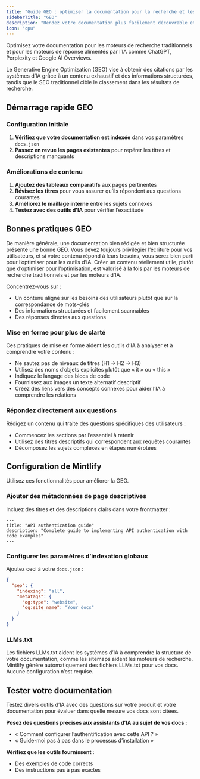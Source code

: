 ```yaml
---
title: "Guide GEO : optimiser la documentation pour la recherche et les moteurs de réponse IA"
sidebarTitle: "GEO"
description: "Rendez votre documentation plus facilement découvrable et plus fréquemment citée par les outils d’IA"
icon: "cpu"
---
```


Optimisez votre documentation pour les moteurs de recherche traditionnels et pour les moteurs de réponse alimentés par l’IA comme ChatGPT, Perplexity et Google AI Overviews.

Le Generative Engine Optimization (GEO) vise à obtenir des citations par les systèmes d’IA grâce à un contenu exhaustif et des informations structurées, tandis que le SEO traditionnel cible le classement dans les résultats de recherche.

## Démarrage rapide GEO

### Configuration initiale

1. **Vérifiez que votre documentation est indexée** dans vos paramètres `docs.json`
2. **Passez en revue les pages existantes** pour repérer les titres et descriptions manquants

### Améliorations de contenu

1. **Ajoutez des tableaux comparatifs** aux pages pertinentes
2. **Révisez les titres** pour vous assurer qu’ils répondent aux questions courantes
3. **Améliorez le maillage interne** entre les sujets connexes
4. **Testez avec des outils d’IA** pour vérifier l’exactitude

## Bonnes pratiques GEO

De manière générale, une documentation bien rédigée et bien structurée présente une bonne GEO. Vous devez toujours privilégier l’écriture pour vos utilisateurs, et si votre contenu répond à leurs besoins, vous serez bien parti pour l’optimiser pour les outils d’IA. Créer un contenu réellement utile, plutôt que d’optimiser pour l’optimisation, est valorisé à la fois par les moteurs de recherche traditionnels et par les moteurs d’IA.

Concentrez-vous sur :

- Un contenu aligné sur les besoins des utilisateurs plutôt que sur la correspondance de mots-clés
- Des informations structurées et facilement scannables
- Des réponses directes aux questions

### Mise en forme pour plus de clarté

Ces pratiques de mise en forme aident les outils d’IA à analyser et à comprendre votre contenu :

- Ne sautez pas de niveaux de titres (H1 → H2 → H3)
- Utilisez des noms d’objets explicites plutôt que « it » ou « this »
- Indiquez le langage des blocs de code
- Fournissez aux images un texte alternatif descriptif
- Créez des liens vers des concepts connexes pour aider l’IA à comprendre les relations

### Répondez directement aux questions

Rédigez un contenu qui traite des questions spécifiques des utilisateurs :

- Commencez les sections par l’essentiel à retenir
- Utilisez des titres descriptifs qui correspondent aux requêtes courantes
- Décomposez les sujets complexes en étapes numérotées

## Configuration de Mintlify

Utilisez ces fonctionnalités pour améliorer la GEO.

### Ajouter des métadonnées de page descriptives

Incluez des titres et des descriptions clairs dans votre frontmatter :

```mdx
---
title: "API authentication guide"
description: "Complete guide to implementing API authentication with code examples"
---
```

### Configurer les paramètres d’indexation globaux

Ajoutez ceci à votre `docs.json` :

```json
{
  "seo": {
    "indexing": "all",
    "metatags": {
      "og:type": "website",
      "og:site_name": "Your docs"
    }
  }
}
```

### LLMs.txt

Les fichiers LLMs.txt aident les systèmes d’IA à comprendre la structure de votre documentation, comme les sitemaps aident les moteurs de recherche. Mintlify génère automatiquement des fichiers LLMs.txt pour vos docs. Aucune configuration n’est requise.

## Tester votre documentation

Testez divers outils d’IA avec des questions sur votre produit et votre documentation pour évaluer dans quelle mesure vos docs sont citées.

**Posez des questions précises aux assistants d’IA au sujet de vos docs :**
- « Comment configurer l’authentification avec cette API ? »
- « Guide-moi pas à pas dans le processus d’installation »

**Vérifiez que les outils fournissent :**
- Des exemples de code corrects
- Des instructions pas à pas exactes
